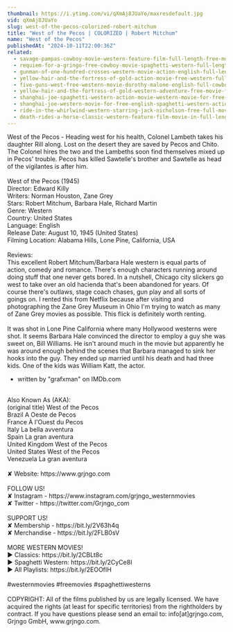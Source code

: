 ```yaml
---
thumbnail: https://i.ytimg.com/vi/qXmAj8JUaYo/maxresdefault.jpg
vid: qXmAj8JUaYo
slug: west-of-the-pecos-colorized-robert-mitchum
title: "West of the Pecos | COLORIZED | Robert Mitchum"
name: "West of the Pecos"
publishedAt: "2024-10-11T22:00:36Z"
related:
  - savage-pampas-cowboy-movie-western-feature-film-full-length-free-movies-on-youtube
  - requiem-for-a-gringo-free-cowboy-movie-spaghetti-western-full-length-western-movie
  - gunman-of-one-hundred-crosses-western-movie-action-english-full-length
  - yellow-hair-and-the-fortress-of-gold-action-movie-free-western-full-length
  - five-guns-west-free-western-movie-dorothy-malone-english-full-cowboy-film-full-movie
  - yellow-hair-and-the-fortress-of-gold-western-adventure-free-movie-full-length-film
  - shanghai-joe-spaghetti-western-action-movie-western-movie-for-free-english
  - shanghai-joe-western-movie-for-free-english-spaghetti-western-action-movie
  - ride-in-the-whirlwind-western-starring-jack-nicholson-free-full-movie-english-youtube-movies
  - death-rides-a-horse-classic-western-feature-film-movie-in-full-length-full-movies-for-free
---
```


West of the Pecos - Heading west for his health, Colonel Lambeth takes his daughter Rill along. Lost on the desert they are saved by Pecos and Chito. The Colonel hires the two and the Lambeths soon find themselves mixed up in Pecos' trouble. Pecos has killed Sawtelle's brother and Sawtelle as head of the vigilantes is after him.<br />
<br />
West of the Pecos (1945)<br />
Director: Edward Killy<br />
Writers: Norman Houston, Zane Grey<br />
Stars: Robert Mitchum, Barbara Hale, Richard Martin<br />
Genre: Western<br />
Country: United States<br />
Language: English<br />
Release Date: August 10, 1945 (United States)<br />
Filming Location: Alabama Hills, Lone Pine, California, USA<br />
<br />
Reviews:<br />
This excellent Robert Mitchum/Barbara Hale western is equal parts of action, comedy and romance. There's enough characters running around doing stuff that one never gets bored. In a nutshell, Chicago city slickers go west to take over an old hacienda that's been abandoned for years. Of course there's outlaws, stage coach chases, gun play and all sorts of goings on. I rented this from Netflix because after visiting and photographing the Zane Grey Museum in Ohio I'm trying to watch as many of Zane Grey movies as possible. This flick is definitely worth renting.<br />
<br />
It was shot in Lone Pine California where many Hollywood westerns were shot. It seems Barbara Hale convinced the director to employ a guy she was sweet on, Bill Williams. He isn't around much in the movie but apparently he was around enough behind the scenes that Barbara managed to sink her hooks into the guy. They ended up married until his death and had three kids. One of the kids was William Katt, the actor.<br />
- written by "grafxman" on IMDb.com<br />
<br />
Also Known As (AKA):<br />
(original title) West of the Pecos<br />
Brazil A Oeste de Pecos<br />
France À l'Ouest du Pecos<br />
Italy La bella avventura<br />
Spain La gran aventura<br />
United Kingdom West of the Pecos<br />
United States West of the Pecos<br />
Venezuela La gran aventura<br />
<br />
✘ Website: https://www.grjngo.com<br />
<br />
FOLLOW US!<br />
✘ Instagram - https://www.instagram.com/grjngo_westernmovies<br />
✘ Twitter - https://twitter.com/Grjngo_com<br />
<br />
SUPPORT US!<br />
✘ Membership - https://bit.ly/2V63h4q<br />
✘ Merchandise - https://bit.ly/2FLB0sV<br />
<br />
MORE WESTERN MOVIES! <br />
► Classics: https://bit.ly/2CBLt8c <br />
► Spaghetti Western: https://bit.ly/2CyCe8I <br />
► All Playlists: https://bit.ly/2EOOfIH <br />
<br />
#westernmovies #freemovies #spaghettiwesterns<br />
<br />
COPYRIGHT: All of the films published by us are legally licensed. We have acquired the rights (at least for specific territories) from the rightholders by contract. If you have questions please send an email to: info[at]grjngo.com, Grjngo GmbH, www.grjngo.com.